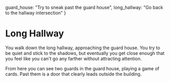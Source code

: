   guard_house: "Try to sneak past the guard house",
  long_hallway: "Go back to the hallway intersection"
}

# Long Hallway

You walk down the long hallway, approaching the guard house. You try to be quiet
and stick to the shadows, but eventually you get close enough that you feel like
you can't go any farther without attracting attention.

From here you can see two guards in the guard house, playing a game of cards.
Past them is a door that clearly leads outside the building. 
